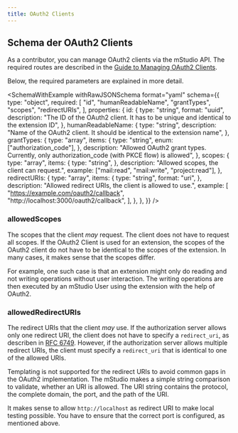 ```yaml
---
title: OAuth2 Clients
---
```


## Schema der OAuth2 Clients


As a contributor, you can manage OAuth2 clients via the mStudio API.
The required routes are described in the [Guide to Managing OAuth2 Clients](../../how-to/manage-oauth-clients).

Below, the required parameters are explained in more detail.

<SchemaWithExample
  withRawJSONSchema
  format="yaml"
  schema={{
    type: "object",
    required: [
      "id",
      "humanReadableName",
      "grantTypes",
      "scopes",
      "redirectURIs",
    ],
    properties: {
      id: {
        type: "string",
        format: "uuid",
        description:
          "The ID of the OAuth2 client. It has to be unique and identical to the extension ID",
      },
      humanReadableName: {
        type: "string",
        description:
          "Name of the OAuth2 client. It should be identical to the extension name",
      },
      grantTypes: {
        type: "array",
        items: {
          type: "string",
          enum: ["authorization_code"],
        },
        description:
          "Allowed OAuth2 grant types. Currently, only authorization_code (with PKCE flow) is allowed",
      },
      scopes: {
        type: "array",
        items: {
          type: "string",
        },
        description: "Allowed scopes, the client can request.",
        example: ["mail:read", "mail:write", "project:read"],
      },
      redirectURIs: {
        type: "array",
        items: {
          type: "string",
          format: "uri",
        },
        description: "Allowed redirect URIs, the client is allowed to use.",
        example: [
          "https://example.com/oauth2/callback",
          "http://localhost:3000/oauth2/callback",
        ],
      },
    },
  }}
/>

### allowedScopes

The scopes that the client _may_ request.
The client does not have to request all scopes.
If the OAuth2 Client is used for an extension, the scopes of the OAuth2 client do not have to be identical to the scopes of the extension.
In many cases, it makes sense that the scopes differ.

For example, one such case is that an extension might only do reading and not writing operations without user interaction.
The writing operations are then executed by an mStudio User using the extension with the help of OAuth2.

### allowedRedirectURIs

The redirect URIs that the client _may_ use.
If the authorization server allows only one redirect URI, the client does not have to specify a `redirect_uri`,
as describen in [RFC 6749](https://datatracker.ietf.org/doc/html/rfc6749#section-3.1.2.3).
However, if the authorization server allows multiple redirect URIs, the client must specify a `redirect_uri` that is identical to one of the allowed URIs.

Templating is not supported for the redirect URIs to avoid common gaps in the OAuth2 implementation.
The mStudio makes a simple string comparison to validate, whether an URI is allowed.
The URI string contains the protocol, the complete domain, the port, and the path of the URI.

It makes sense to allow `http://localhost` as redirect URI to make local testing possible.
You have to ensure that the correct port is configured, as mentioned above.
